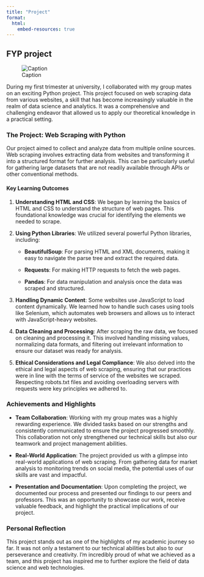 ```yaml
---
title: "Project"
format: 
  html:
    embed-resources: true
---
```


## FYP project

![Caption](imgs/images.jpg "An elephant")

During my first trimester at university, I collaborated with my group mates on an exciting Python project. This project focused on web scraping data from various websites, a skill that has become increasingly valuable in the realm of data science and analytics. It was a comprehensive and challenging endeavor that allowed us to apply our theoretical knowledge in a practical setting.

### **The Project: Web Scraping with Python**

Our project aimed to collect and analyze data from multiple online sources. Web scraping involves extracting data from websites and transforming it into a structured format for further analysis. This can be particularly useful for gathering large datasets that are not readily available through APIs or other conventional methods.

#### **Key Learning Outcomes**

1.  **Understanding HTML and CSS**: We began by learning the basics of HTML and CSS to understand the structure of web pages. This foundational knowledge was crucial for identifying the elements we needed to scrape.

2.  **Using Python Libraries**: We utilized several powerful Python libraries, including:

    -   **BeautifulSoup**: For parsing HTML and XML documents, making it easy to navigate the parse tree and extract the required data.

    -   **Requests**: For making HTTP requests to fetch the web pages.

    -   **Pandas**: For data manipulation and analysis once the data was scraped and structured.

3.  **Handling Dynamic Content**: Some websites use JavaScript to load content dynamically. We learned how to handle such cases using tools like Selenium, which automates web browsers and allows us to interact with JavaScript-heavy websites.

4.  **Data Cleaning and Processing**: After scraping the raw data, we focused on cleaning and processing it. This involved handling missing values, normalizing data formats, and filtering out irrelevant information to ensure our dataset was ready for analysis.

5.  **Ethical Considerations and Legal Compliance**: We also delved into the ethical and legal aspects of web scraping, ensuring that our practices were in line with the terms of service of the websites we scraped. Respecting robots.txt files and avoiding overloading servers with requests were key principles we adhered to.

### **Achievements and Highlights**

-   **Team Collaboration**: Working with my group mates was a highly rewarding experience. We divided tasks based on our strengths and consistently communicated to ensure the project progressed smoothly. This collaboration not only strengthened our technical skills but also our teamwork and project management abilities.

-   **Real-World Application**: The project provided us with a glimpse into real-world applications of web scraping. From gathering data for market analysis to monitoring trends on social media, the potential uses of our skills are vast and impactful.

-   **Presentation and Documentation**: Upon completing the project, we documented our process and presented our findings to our peers and professors. This was an opportunity to showcase our work, receive valuable feedback, and highlight the practical implications of our project.

### **Personal Reflection**

This project stands out as one of the highlights of my academic journey so far. It was not only a testament to our technical abilities but also to our perseverance and creativity. I'm incredibly proud of what we achieved as a team, and this project has inspired me to further explore the field of data science and web technologies.
